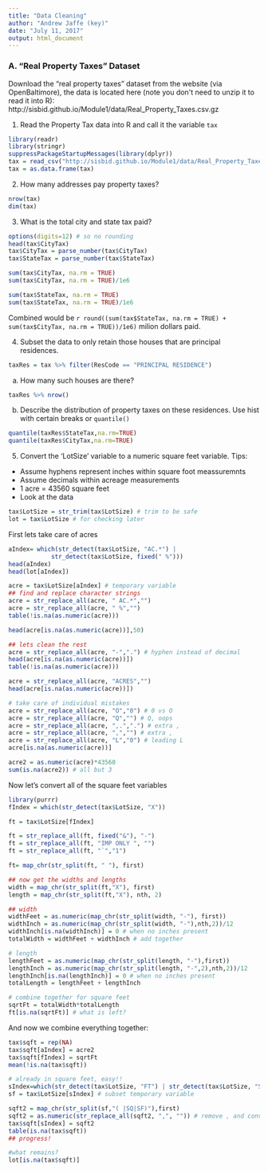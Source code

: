 ---
title: "Data Cleaning"
author: "Andrew Jaffe (key)"
date: "July 11, 2017"
output: html_document
---

### A. "Real Property Taxes" Dataset 

Download the "real property taxes" dataset from the website (via OpenBaltimore), the data is located here (note you don\'t need to unzip it to read it into R):
http://sisbid.github.io/Module1/data/Real_Property_Taxes.csv.gz

1. Read the Property Tax data into R and call it the variable `tax`

```{r}
library(readr)
library(stringr)
suppressPackageStartupMessages(library(dplyr))
tax = read_csv("http://sisbid.github.io/Module1/data/Real_Property_Taxes.csv.gz")
tax = as.data.frame(tax)
```

2. How many addresses pay property taxes? 

```{r}
nrow(tax)
dim(tax)
```

3. What is the total city and state tax paid?

```{r}
options(digits=12) # so no rounding
head(tax$CityTax)
tax$CityTax = parse_number(tax$CityTax)
tax$StateTax = parse_number(tax$StateTax)

sum(tax$CityTax, na.rm = TRUE)
sum(tax$CityTax, na.rm = TRUE)/1e6

sum(tax$StateTax, na.rm = TRUE)
sum(tax$StateTax, na.rm = TRUE)/1e6
```

Combined would be `r round((sum(tax$StateTax, na.rm = TRUE) + sum(tax$CityTax, na.rm = TRUE))/1e6)` milion dollars paid.


4. Subset the data to only retain those houses that are principal residences. 

```{r}
taxRes = tax %>% filter(ResCode == "PRINCIPAL RESIDENCE")
```

a) How many such houses are there?

```{r}
taxRes %>% nrow()
```

  b) Describe the distribution of property taxes on these residences.  Use 
  hist with certain breaks or `quantile()`

```{r}
quantile(taxRes$StateTax,na.rm=TRUE)
quantile(taxRes$CityTax,na.rm=TRUE)
```

5. Convert the 'LotSize' variable to a numeric square feet variable. Tips:
* Assume hyphens represent inches within square foot meassuremnts 
* Assume decimals within acreage measurements
* 1 acre = 43560 square feet
* Look at the data 

```{r}
tax$LotSize = str_trim(tax$LotSize) # trim to be safe
lot = tax$LotSize # for checking later
```

First lets take care of acres

```{r}
aIndex= which(str_detect(tax$LotSize, "AC.*") | 
            str_detect(tax$LotSize, fixed(" %")))
head(aIndex)
head(lot[aIndex])

acre = tax$LotSize[aIndex] # temporary variable
## find and replace character strings
acre = str_replace_all(acre, " AC.*","")
acre = str_replace_all(acre, " %","")
table(!is.na(as.numeric(acre)))

head(acre[is.na(as.numeric(acre))],50)

## lets clean the rest
acre = str_replace_all(acre, "-",".") # hyphen instead of decimal
head(acre[is.na(as.numeric(acre))])
table(!is.na(as.numeric(acre)))

acre = str_replace_all(acre, "ACRES","")
head(acre[is.na(as.numeric(acre))])

# take care of individual mistakes
acre = str_replace_all(acre, "O","0") # 0 vs O
acre = str_replace_all(acre, "Q","") # Q, oops
acre = str_replace_all(acre, ",.",".") # extra ,
acre = str_replace_all(acre, ",","") # extra ,
acre = str_replace_all(acre, "L","0") # leading L
acre[is.na(as.numeric(acre))]

acre2 = as.numeric(acre)*43560 
sum(is.na(acre2)) # all but 3
```

Now let's convert all of the square feet variables

```{r}
library(purrr)
fIndex = which(str_detect(tax$LotSize, "X"))

ft = tax$LotSize[fIndex]

ft = str_replace_all(ft, fixed("&"), "-")
ft = str_replace_all(ft, "IMP ONLY ", "")
ft = str_replace_all(ft, "`","1")

ft= map_chr(str_split(ft, " "), first)

## now get the widths and lengths
width = map_chr(str_split(ft,"X"), first)
length = map_chr(str_split(ft,"X"), nth, 2) 

## width
widthFeet = as.numeric(map_chr(str_split(width, "-"), first))
widthInch = as.numeric(map_chr(str_split(width, "-"),nth,2))/12
widthInch[is.na(widthInch)] = 0 # when no inches present
totalWidth = widthFeet + widthInch # add together

# length
lengthFeet = as.numeric(map_chr(str_split(length, "-"),first))
lengthInch = as.numeric(map_chr(str_split(length, "-",2),nth,2))/12
lengthInch[is.na(lengthInch)] = 0 # when no inches present
totalLength = lengthFeet + lengthInch

# combine together for square feet
sqrtFt = totalWidth*totalLength 
ft[is.na(sqrtFt)] # what is left?
```

And now we combine everything together:

```{r}
tax$sqft = rep(NA)
tax$sqft[aIndex] = acre2
tax$sqft[fIndex] = sqrtFt
mean(!is.na(tax$sqft))

# already in square feet, easy!!
sIndex=which(str_detect(tax$LotSize, "FT") | str_detect(tax$LotSize, "S.*F."))
sf = tax$LotSize[sIndex] # subset temporary variable

sqft2 = map_chr(str_split(sf,"( |SQ|SF)"),first)
sqft2 = as.numeric(str_replace_all(sqft2, ",", "")) # remove , and convert
tax$sqft[sIndex] = sqft2
table(is.na(tax$sqft)) 
## progress!

#what remains?
lot[is.na(tax$sqft)]
```
